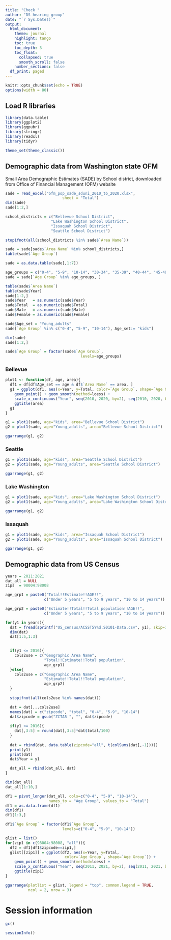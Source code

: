 ```yaml
---
title: "Check "
author: "DS hearing group"
date: "`r Sys.Date()`"
output: 
  html_document:
    theme: journal
    highlight: tango
    toc: true
    toc_depth: 3
    toc_float:
      collapsed: true
      smooth_scroll: false
    number_sections: false
  df_print: paged
---
```


```r
knitr::opts_chunk$set(echo = TRUE)
options(width = 80)
```

## Load R libraries
```r
library(data.table)
library(ggplot2)
library(ggpubr)
library(stringr)
library(readxl)
library(tidyr)

theme_set(theme_classic())
```

## Demographic data from Washington state OFM

Small Area Demographic Estimates (SADE) by School district, downloaded from Office of Financial Management (OFM) website

```r
sade = read_excel("ofm_pop_sade_sduni_2010_to_2020.xlsx", 
                         sheet = "Total")
dim(sade)
sade[1:2,]

school_districts = c("Bellevue School District", 
                    "Lake Washington School District", 
                    "Issaquah School District",
                    "Seattle School District")

stopifnot(all(school_districts %in% sade$`Area Name`))

sade = sade[sade$`Area Name` %in% school_districts,]
table(sade$`Age Group`)

sade = as.data.table(sade[,1:7])

age_groups = c("0-4", "5-9", "10-14", "30-34", "35-39", "40-44", "45-49")
sade = sade[`Age Group` %in% age_groups, ]

table(sade$`Area Name`)
table(sade$Year)
sade[1:2,]
sade$Year   = as.numeric(sade$Year)
sade$Total  = as.numeric(sade$Total)
sade$Male   = as.numeric(sade$Male)
sade$Female = as.numeric(sade$Female)

sade$Age_set = "Young_adults"
sade[`Age Group` %in% c("0-4", "5-9", "10-14"), Age_set:= "kids"]

dim(sade)
sade[1:2,]

sade$`Age Group` = factor(sade$`Age Group`, 
                                 levels=age_groups)
```

### Bellevue
```r

plot1 <- function(df, age, area){
  df1 = df[df$Age_set == age & df$`Area Name` == area, ]
  g1 = ggplot(df1, aes(x=Year, y=Total, color=`Age Group`, shape=`Age Group`)) +
    geom_point() + geom_smooth(method=loess) + 
    scale_x_continuous("Year", seq(2010, 2020, by=2), seq(2010, 2020, by=2)) + 
    ggtitle(area)
  g1
}

g1 = plot1(sade, age="kids", area="Bellevue School District")
g2 = plot1(sade, age="Young_adults", area="Bellevue School District")

ggarrange(g1, g2)
```

### Seattle

```r

g1 = plot1(sade, age="kids", area="Seattle School District")
g2 = plot1(sade, age="Young_adults", area="Seattle School District")

ggarrange(g1, g2)
```


### Lake Washington

```r

g1 = plot1(sade, age="kids", area="Lake Washington School District")
g2 = plot1(sade, age="Young_adults", area="Lake Washington School District")

ggarrange(g1, g2)
```

### Issaquah

```r

g1 = plot1(sade, age="kids", area="Issaquah School District")
g2 = plot1(sade, age="Young_adults", area="Issaquah School District")

ggarrange(g1, g2)
```

## Demographic data from US Census

```r
years = 2011:2021
dat_all = NULL
zips  = 98004:98008

age_grp1 = paste0("Total!!Estimate!!AGE!!", 
                 c("Under 5 years", "5 to 9 years", "10 to 14 years"))

age_grp2 = paste0("Estimate!!Total!!Total population!!AGE!!", 
                 c("Under 5 years", "5 to 9 years", "10 to 14 years"))

for(y1 in years){
  dat = fread(sprintf("US_census/ACSST5Y%d.S0101-Data.csv", y1), skip=1)
  dim(dat)
  dat[1:5,1:3]

  
  if(y1 <= 2016){
    cols2use = c("Geographic Area Name", 
                 "Total!!Estimate!!Total population", 
                 age_grp1)
  }else{
    cols2use = c("Geographic Area Name", 
                 "Estimate!!Total!!Total population", 
                 age_grp2)
  }
  
  stopifnot(all(cols2use %in% names(dat)))

  dat = dat[,..cols2use]
  names(dat) = c("zipcode", "total", "0-4", "5-9", "10-14")
  dat$zipcode = gsub("ZCTA5 ", "", dat$zipcode)
  
  if(y1 <= 2016){
    dat[,3:5] = round(dat[,3:5]*dat$total/100)
  }
  
  dat = rbind(dat, data.table(zipcode="all", t(colSums(dat[,-1]))))
  print(y1)
  print(dat)
  dat$Year = y1

  dat_all = rbind(dat_all, dat)
}

dim(dat_all)
dat_all[1:10,]

df1 = pivot_longer(dat_all, cols=c("0-4", "5-9", "10-14"),
                   names_to = "Age Group", values_to = "Total")
df1 = as.data.frame(df1)
dim(df1)
df1[1:3,]

df1$`Age Group` = factor(df1$`Age Group`, 
                         levels=c("0-4", "5-9", "10-14"))

glist = list()
for(zip1 in c(98004:98008, "all")){
  df2 = df1[df1$zipcode==zip1,]
  glist[[zip1]] = ggplot(df2, aes(x=Year, y=Total, 
                          color=`Age Group`, shape=`Age Group`)) +
    geom_point() + geom_smooth(method=loess) + 
    scale_x_continuous("Year", seq(2011, 2021, by=2), seq(2011, 2021, by=2)) + 
    ggtitle(zip1)
}

ggarrange(plotlist = glist, legend = "top", common.legend = TRUE, 
          ncol = 2, nrow = 3)

```

# Session information
```r
gc()

sessionInfo()
```



